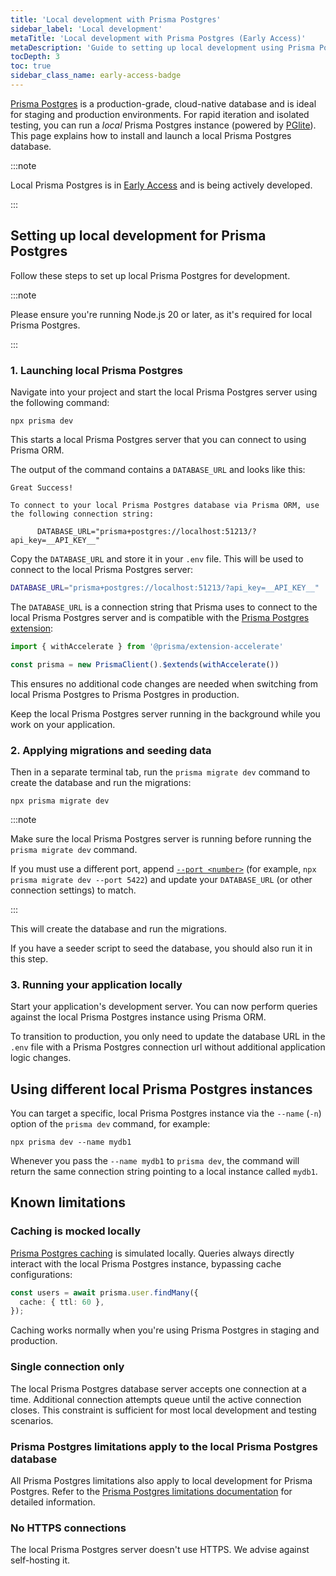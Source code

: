 ```yaml
---
title: 'Local development with Prisma Postgres'
sidebar_label: 'Local development'
metaTitle: 'Local development with Prisma Postgres (Early Access)'
metaDescription: 'Guide to setting up local development using Prisma Postgres (Early Access)'
tocDepth: 3
toc: true
sidebar_class_name: early-access-badge
---
```


[Prisma Postgres](/postgres) is a production-grade, cloud-native database and is ideal for staging and production environments. For rapid iteration and isolated testing, you can run a _local_ Prisma Postgres instance (powered by [PGlite](https://pglite.dev)). This page explains how to install and launch a local Prisma Postgres database.

:::note

Local Prisma Postgres is in [Early Access](/orm/more/releases#early-access) and is being actively developed.

:::

## Setting up local development for Prisma Postgres

Follow these steps to set up local Prisma Postgres for development.

:::note

Please ensure you're running Node.js 20 or later, as it's required for local Prisma Postgres.

:::

### 1. Launching local Prisma Postgres

Navigate into your project and start the local Prisma Postgres server using the following command:

```terminal
npx prisma dev
```

This starts a local Prisma Postgres server that you can connect to using Prisma ORM. 

The output of the command contains a `DATABASE_URL` and looks like this:

```
Great Success!

To connect to your local Prisma Postgres database via Prisma ORM, use the following connection string:
  
      DATABASE_URL="prisma+postgres://localhost:51213/?api_key=__API_KEY__"
```

Copy the `DATABASE_URL` and  store it in your `.env` file. This will be used to connect to the local Prisma Postgres server:

```bash file=.env
DATABASE_URL="prisma+postgres://localhost:51213/?api_key=__API_KEY__"
```

The `DATABASE_URL` is a connection string that Prisma uses to connect to the local Prisma Postgres server and is compatible with the [Prisma Postgres extension](https://www.npmjs.com/package/@prisma/extension-accelerate):

```ts
import { withAccelerate } from '@prisma/extension-accelerate'

const prisma = new PrismaClient().$extends(withAccelerate())
```

This ensures no additional code changes are needed when switching from local Prisma Postgres to Prisma Postgres in production.

Keep the local Prisma Postgres server running in the background while you work on your application. 

### 2. Applying migrations and seeding data

Then in a separate terminal tab, run the `prisma migrate dev` command to create the database and run the migrations:

```terminal
npx prisma migrate dev
```

:::note

Make sure the local Prisma Postgres server is running before running the `prisma migrate dev` command. 

If you must use a different port, append [`--port <number>`](/orm/reference/prisma-cli-reference#dev) (for example, `npx prisma migrate dev --port 5422`) and update your `DATABASE_URL` (or other connection settings) to match. 

:::

This will create the database and run the migrations. 

If you have a seeder script to seed the database, you should also run it in this step.

### 3. Running your application locally

Start your application's development server. You can now perform queries against the local Prisma Postgres instance using Prisma ORM. 

To transition to production, you only need to update the database URL in the `.env` file with a Prisma Postgres connection url without additional application logic changes.

## Using different local Prisma Postgres instances

You can target a specific, local Prisma Postgres instance via the `--name` (`-n`) option of the `prisma dev` command, for example:

```terminal
npx prisma dev --name mydb1
```

Whenever you pass the `--name mydb1` to `prisma dev`, the command will return the same connection string pointing to a local instance called `mydb1`.

## Known limitations

### Caching is mocked locally

[Prisma Postgres caching](/postgres/database/caching) is simulated locally. Queries always directly interact with the local Prisma Postgres instance, bypassing cache configurations:

```typescript
const users = await prisma.user.findMany({
  cache: { ttl: 60 },
});
```

Caching works normally when you're using Prisma Postgres in staging and production.

### Single connection only

The local Prisma Postgres database server accepts one connection at a time. Additional connection attempts queue until the active connection closes. This constraint is sufficient for most local development and testing scenarios.

### Prisma Postgres limitations apply to the local Prisma Postgres database

All Prisma Postgres limitations also apply to local development for Prisma Postgres. Refer to the [Prisma Postgres limitations documentation](/postgres/more/known-limitations) for detailed information.

### No HTTPS connections

The local Prisma Postgres server doesn't use HTTPS. We advise against self-hosting it.
